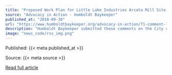 ```yaml
---
title: "Proposed Work Plan for Little Lake Industries Arcata Mill Site, July 2018"
source: "Advocacy in Action - Humboldt Baykeeper"
published_at: "2018-09-30"
url: "https://www.humboldtbaykeeper.org/advocacy-in-action/71-comment-letters/1274-proposed-work-plan-for-little-lake-industries-arcata-mill-site-july-2018"
description: "Humboldt Baykeeper submitted these comments on the City of Arcata's proposed workplan for identifiying the extent of soil and groundwater contamination at the former Little Lake Industries lumber mill on South I Street.&nbsp;Click HERE to view the comments."
image: "news_code/rss_img.png"
---
```



  Published: {{< meta published_at >}}
  

  Source: {{< meta source >}}
  

  [Read full article]({{< meta url >}})
  

